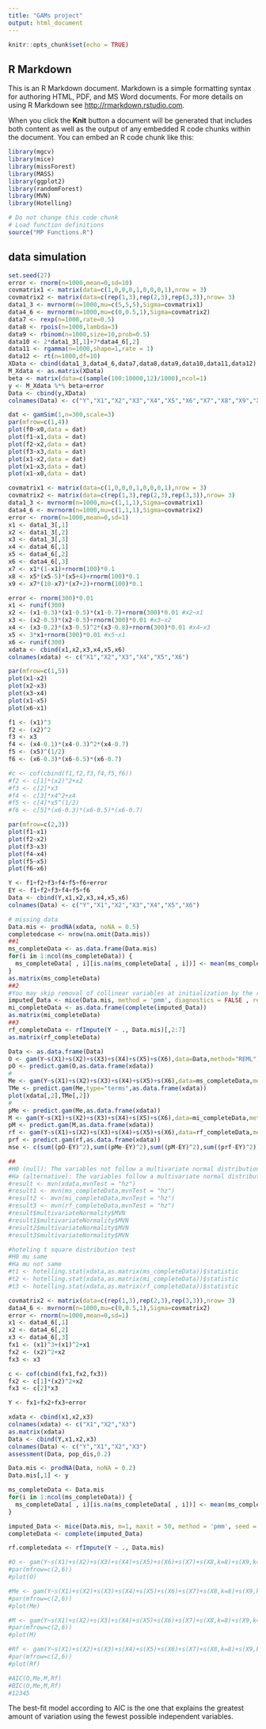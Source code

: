 ```yaml
---
title: "GAMs project"
output: html_document
---
```


```r
knitr::opts_chunk$set(echo = TRUE)
```

## R Markdown

This is an R Markdown document. Markdown is a simple formatting syntax for authoring HTML, PDF, and MS Word documents. For more details on using R Markdown see <http://rmarkdown.rstudio.com>.

When you click the **Knit** button a document will be generated that includes both content as well as the output of any embedded R code chunks within the document. You can embed an R code chunk like this:

```r
library(mgcv)
library(mice)
library(missForest)
library(MASS)
library(ggplot2)
library(randomForest)
library(MVN)
library(Hotelling)
```

```r
# Do not change this code chunk
# Load function definitions
source("MP Functions.R")
```

## data simulation
```r
set.seed(27)
error <- rnorm(n=1000,mean=0,sd=10)
covmatrix1 <- matrix(data=c(1,0,0,0,1,0,0,0,1),nrow = 3)
covmatrix2 <- matrix(data=c(rep(1,3),rep(2,3),rep(3,3)),nrow= 3)
data1_3 <- mvrnorm(n=1000,mu=c(5,5,5),Sigma=covmatrix1)
data4_6 <- mvrnorm(n=1000,mu=c(0,0.5,1),Sigma=covmatrix2)
data7 <- rexp(n=1000,rate=0.5)
data8 <- rpois(n=1000,lambda=3)
data9 <- rbinom(n=1000,size=10,prob=0.5)
data10 <- 2*data1_3[,1]+7*data4_6[,2]
data11 <- rgamma(n=1000,shape=1,rate = 1)
data12 <- rt(n=1000,df=10)
XData <- cbind(data1_3,data4_6,data7,data8,data9,data10,data11,data12)
M_Xdata <- as.matrix(XData)
beta <- matrix(data=c(sample(100:10000,12)/1000),ncol=1)
y <- M_Xdata %*% beta+error
Data <- cbind(y,XData)
colnames(Data) <- c("Y","X1","X2","X3","X4","X5","X6","X7","X8","X9","X10","X11","X12")
```

```r
dat <- gamSim(1,n=300,scale=3)
par(mfrow=c(1,4))
plot(f0~x0,data = dat)
plot(f1~x1,data = dat)
plot(f2~x2,data = dat)
plot(f3~x3,data = dat)
plot(x1~x2,data = dat)
plot(x1~x3,data = dat)
plot(x1~x0,data = dat)
```


```r
covmatrix1 <- matrix(data=c(1,0,0,0,1,0,0,0,1),nrow = 3)
covmatrix2 <- matrix(data=c(rep(1,3),rep(2,3),rep(3,3)),nrow= 3)
data1_3 <- mvrnorm(n=1000,mu=c(1,1,1),Sigma=covmatrix1)
data4_6 <- mvrnorm(n=1000,mu=c(1,1,1),Sigma=covmatrix2)
error <- rnorm(n=1000,mean=0,sd=1)
x1 <- data1_3[,1]
x2 <- data1_3[,2]
x3 <- data1_3[,3]
x4 <- data4_6[,1]
x5 <- data4_6[,2]
x6 <- data4_6[,3]
x7 <- x1*(1-x1)+rnorm(100)*0.1
x8 <- x5*(x5-5)*(x5+4)+rnorm(100)*0.1
x9 <- x7*(10-x7)*(x7+2)+rnorm(100)*0.1
```

```r
error <- rnorm(300)*0.01
x1 <- runif(300)
x2 <- (x1-0.3)*(x1-0.5)*(x1-0.7)+rnorm(300)*0.01 #x2~x1
x3 <- (x2-0.5)*(x2-0.5)+rnorm(300)*0.01 #x3~x2
x4 <- (x3-0.2)*(x3-0.5)^2*(x3-0.8)+rnorm(300)*0.01 #x4~x3
x5 <- 3*x1+rnorm(300)*0.01 #x5~x1
x6 <- runif(300)
xdata <- cbind(x1,x2,x3,x4,x5,x6)
colnames(xdata) <- c("X1","X2","X3","X4","X5","X6")

par(mfrow=c(1,5))
plot(x1~x2)
plot(x2~x3)
plot(x3~x4)
plot(x1~x5)
plot(x6~x1)

f1 <- (x1)^3
f2 <- (x2)^2
f3 <- x3
f4 <- (x4-0.1)*(x4-0.3)^2*(x4-0.7)
f5 <- (x5)^(1/2)
f6 <- (x6-0.3)*(x6-0.5)*(x6-0.7)

#c <- cof(cbind(f1,f2,f3,f4,f5,f6))
#f2 <- c[1]*(x2)^2+x2
#f3 <- c[2]*x3
#f4 <- c[3]*x4^2+x4
#f5 <- c[4]*x5^(1/2)
#f6 <- c[5]*(x6-0.3)*(x6-0.5)*(x6-0.7)

par(mfrow=c(2,3))
plot(f1~x1)
plot(f2~x2)
plot(f3~x3)
plot(f4~x4)
plot(f5~x5)
plot(f6~x6)

Y <- f1+f2+f3+f4+f5+f6+error
EY <- f1+f2+f3+f4+f5+f6
Data <- cbind(Y,x1,x2,x3,x4,x5,x6)
colnames(Data) <- c("Y","X1","X2","X3","X4","X5","X6")

# missing data
Data.mis <- prodNA(xdata, noNA = 0.5)
completedcase <- nrow(na.omit(Data.mis))
##1
ms_completeData <- as.data.frame(Data.mis)
for(i in 1:ncol(ms_completeData)) {
  ms_completeData[ , i][is.na(ms_completeData[ , i])] <- mean(ms_completeData[ , i], na.rm = TRUE)
}
as.matrix(ms_completeData)
##2
#You may skip removal of collinear variables at initialization by the remove_collinear flag.
imputed_Data <- mice(Data.mis, method = 'pmm', diagnostics = FALSE , remove_collinear = FALSE, seed = 500)
mi_completeData <- as.data.frame(complete(imputed_Data))
as.matrix(mi_completeData)
##3
rf_completeData <- rfImpute(Y ~ ., Data.mis)[,2:7]
as.matrix(rf_completeData)

Data <- as.data.frame(Data)
O <- gam(Y~s(X1)+s(X2)+s(X3)+s(X4)+s(X5)+s(X6),data=Data,method="REML")
pO <- predict.gam(O,as.data.frame(xdata))
#
Me <- gam(Y~s(X1)+s(X2)+s(X3)+s(X4)+s(X5)+s(X6),data=ms_completeData,method="REML")
TMe <- predict.gam(Me,type="terms",as.data.frame(xdata))
plot(xdata[,2],TMe[,2])
#
pMe <- predict.gam(Me,as.data.frame(xdata))
M <- gam(Y~s(X1)+s(X2)+s(X3)+s(X4)+s(X5)+s(X6),data=mi_completeData,method="REML")
pM <- predict.gam(M,as.data.frame(xdata))
rf <- gam(Y~s(X1)+s(X2)+s(X3)+s(X4)+s(X5)+s(X6),data=rf_completeData,method="REML")
prf <- predict.gam(rf,as.data.frame(xdata))
mse <- c(sum((pO-EY)^2),sum((pMe-EY)^2),sum((pM-EY)^2),sum((prf-EY)^2))
```
```r
##
#H0 (null): The variables not follow a multivariate normal distribution.
#Ha (alternative): The variables follow a multivariate normal distribution.
#result <- mvn(xdata,mvnTest = "hz")
#result1 <- mvn(ms_completeData,mvnTest = "hz")
#result2 <- mvn(mi_completeData,mvnTest = "hz")
#result3 <- mvn(rf_completeData,mvnTest = "hz")
#result$multivariateNormality$MVN
#result1$multivariateNormality$MVN
#result2$multivariateNormality$MVN
#result3$multivariateNormality$MVN

#hoteling t square distribution test
#H0 mu same
#Ha mu not same
#t1 <- hotelling.stat(xdata,as.matrix(ms_completeData))$statistic
#t2 <- hotelling.stat(xdata,as.matrix(mi_completeData))$statistic
#t3 <- hotelling.stat(xdata,as.matrix(rf_completeData))$statistic
```

```r
covmatrix2 <- matrix(data=c(rep(1,3),rep(2,3),rep(3,3)),nrow= 3)
data4_6 <- mvrnorm(n=1000,mu=c(0,0.5,1),Sigma=covmatrix2)
error <- rnorm(n=1000,mean=0,sd=1)
x1 <- data4_6[,1]
x2 <- data4_6[,2]
x3 <- data4_6[,3]
fx1 <- (x1)^3+(x1)^2+x1
fx2 <- (x2)^2+x2
fx3 <- x3

c <- cof(cbind(fx1,fx2,fx3))
fx2 <- c[1]*(x2)^2+x2
fx3 <- c[2]*x3

Y <- fx1+fx2+fx3+error

xdata <- cbind(x1,x2,x3)
colnames(xdata) <- c("X1","X2","X3")
as.matrix(xdata)
Data <- cbind(Y,x1,x2,x3)
colnames(Data) <- c("Y","X1","X2","X3")
assessment(Data, pop_dis,0.2)
```

```r
Data.mis <- prodNA(Data, noNA = 0.2)
Data.mis[,1] <- y
```

```r
ms_completeData <- Data.mis
for(i in 1:ncol(ms_completeData)) {
  ms_completeData[ , i][is.na(ms_completeData[ , i])] <- mean(ms_completeData[ , i], na.rm = TRUE)
}
```

```r
imputed_Data <- mice(Data.mis, m=1, maxit = 50, method = 'pmm', seed = 500)
completeData <- complete(imputed_Data)
```

```r
rf.completedata <- rfImpute(Y ~ ., Data.mis)
```

```r
#O <- gam(Y~s(X1)+s(X2)+s(X3)+s(X4)+s(X5)+s(X6)+s(X7)+s(X8,k=8)+s(X9,k=8)+s(X10)+s(X11)+s(X12),data=as.data.frame(Data),method="REML")
#par(mfrow=c(2,6))
#plot(O)

#Me <- gam(Y~s(X1)+s(X2)+s(X3)+s(X4)+s(X5)+s(X6)+s(X7)+s(X8,k=8)+s(X9,k=8)+s(X10)+s(X11)+s(X12),data=as.data.frame(ms_completeData),method="REML")
#par(mfrow=c(2,6))
#plot(Me)

#M <- gam(Y~s(X1)+s(X2)+s(X3)+s(X4)+s(X5)+s(X6)+s(X7)+s(X8,k=8)+s(X9,k=8)+s(X10)+s(X11)+s(X12),data=completeData,method="REML")
#par(mfrow=c(2,6))
#plot(M)

#Rf <- gam(Y~s(X1)+s(X2)+s(X3)+s(X4)+s(X5)+s(X6)+s(X7)+s(X8,k=8)+s(X9,k=8)+s(X10)+s(X11)+s(X12),data=as.data.frame(rf.completedata),method="REML")
#par(mfrow=c(2,6))
#plot(Rf)
```

```r
#AIC(O,Me,M,Rf)
#BIC(O,Me,M,Rf)
#12345

```
The best-fit model according to AIC is the one that explains the greatest amount of variation using the fewest possible independent variables.

